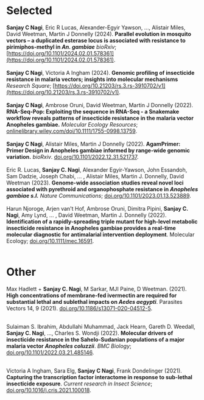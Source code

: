 # <strong>Selected</strong>
**Sanjay C Nagi**, Eric R Lucas, Alexander-Egyir Yawson, ..., Alistair Miles, David Weetman, Martin J Donnelly (2024). <strong>Parallel evolution in mosquito vectors – a duplicated esterase locus is associated with resistance to pirimiphos-methyl in *An. gambiae*</strong> *bioRxiv*;  [https://doi.org/10.1101/2024.02.01.578361](https://doi.org/10.1101/2024.02.01.578361).
<br></br>
**Sanjay C Nagi**, Victoria A Ingham (2024). <strong>Genomic profiling of insecticide resistance in malaria vectors; insights into molecular mechanisms</strong> *Research Square*;  [https://doi.org/10.21203/rs.3.rs-3910702/v1](https://doi.org/10.21203/rs.3.rs-3910702/v1).
<br></br>
**Sanjay C Nagi**, Ambrose Oruni, David Weetman, Martin J Donnelly (2022). <strong>RNA-Seq-Pop: Exploiting the sequence in RNA-Seq - a Snakemake workflow reveals patterns of insecticide resistance in the malaria vector Anopheles gambiae.</strong> *Molecular Ecology Resources*;  [onlinelibrary.wiley.com/doi/10.1111/1755-0998.13759](https://onlinelibrary.wiley.com/doi/10.1111/1755-0998.13759).
<br></br>
**Sanjay C Nagi**, Alistair Miles, Martin J Donnelly (2022). <strong>AgamPrimer: Primer Design in Anopheles gambiae informed by range-wide genomic variation.</strong> *bioRxiv*.  [doi.org/10.1101/2022.12.31.521737](https://doi.org/10.1101/2022.12.31.521737).
<br></br>
Eric R. Lucas, **Sanjay C. Nagi**, Alexander Egyir-Yawson, John Essandoh, Sam Dadzie, Joseph Chabi, ... , Alistair Miles, Martin J. Donnelly, David Weetman (2023). <strong>Genome-wide association studies reveal novel loci associated with pyrethroid and organophosphate resistance in *Anopheles gambiae s.l.*</strong> *Nature Communications*;  [doi.org/10.1101/2023.01.13.523889](https://doi.org/10.1101/2023.01.13.523889).
<br></br>
Harun Njoroge, Arjen van't Hof, Ambrose Oruni, Dimitra Pipini, **Sanjay C. Nagi**, Amy Lynd, ... , David Weetman, Martin J. Donnelly (2022). <strong>Identification of a rapidly-spreading triple mutant for high-level metabolic insecticide resistance in Anopheles gambiae provides a real-time molecular diagnostic for antimalarial intervention deployment</strong>. Molecular Ecology;  [doi.org/10.1111/mec.16591](https://doi.org/10.1111/mec.16591).
<br></br>

# <strong>Other</strong>    
  
Max Hadlett + **Sanjay C. Nagi**,  M Sarkar, MJI Paine, D Weetman. (2021). **High concentrations of membrane-fed ivermectin are required for substantial lethal and sublethal impacts on *Aedes aegypti***. Parasites Vectors 14, 9 (2021). [doi.org/10.1186/s13071-020-04512-5](https://doi.org/10.1186/s13071-020-04512-5).
<br></br>

Sulaiman S. Ibrahim, Abdullahi Muhammad, Jack Hearn, Gareth D. Weedall, **Sanjay C. Nagi**, ..., Charles S. Wondji (2022). **Molecular drivers of insecticide resistance in the Sahelo-Sudanian populations of a major malaria vector *Anopheles coluzzii***. *BMC Biology*;  [doi.org/10.1101/2022.03.21.485146](https://doi.org/10.1101/2022.03.21.485146).
<br></br>

Victoria A Ingham, Sara Elg, **Sanjay C Nagi**, Frank Dondelinger (2021). **Capturing the transcription factor interactome in response to sub-lethal insecticide exposure**. *Current research in Insect Science*;  [doi.org/10.1016/j.cris.2021.100018](https://doi.org/10.1016/j.cris.2021.100018).
